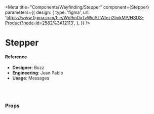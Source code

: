 
<Meta
  title="Components/Wayfinding/Stepper"
  component={Stepper}
  parameters={{
    design: {
      type: 'figma',
      url:
        'https://www.figma.com/file/Wp9mDxTvWicSTWtezj2ImkMP/HSDS-Product?node-id=2582%3A12113',
    },
  }}
/>

# Stepper

<Preview>
  <Story name="default">
    <Stepper
      currentIndex={number('currentIndex', 0)}
      isClickable={boolean('isClickable', false)}
      onChange={action('onChange')}
      onStepClick={action('onStepClick')}
      onComplete={action('onComplete')}
      steps={[
        {
          title: 'Content',
        },
        {
          title: 'Trigger',
        },
        {
          title: 'Review',
        },
      ]}
    />
  </Story>
</Preview>

#### Reference

- **Designer**: Buzz
- **Engineering**: Juan Pablo
- **Usage**: Messages

<br />
<br />

### Props

<Props of={Stepper} />
